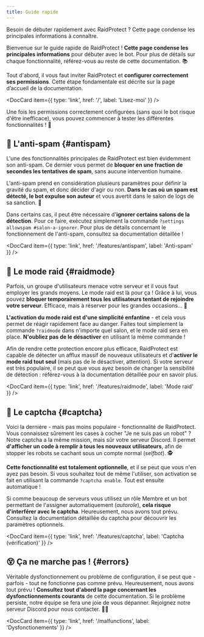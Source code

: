 ```yaml
---
title: Guide rapide
---
```



Besoin de débuter rapidement avec RaidProtect ? Cette page condense les principales informations à connaître.

Bienvenue sur le guide rapide de RaidProtect ! **Cette page condense les principales informations** pour débuter avec le bot. Pour plus de détails sur chaque fonctionnalité, référez-vous au reste de cette documentation. 📚 

Tout d'abord, il vous faut inviter RaidProtect et **configurer correctement ses permissions**. Cette étape fondamentale est décrite sur la page d’accueil de la documentation.

<DocCard item={{ type: 'link', href: '/', label: 'Lisez-moi' }} />
<br />

Une fois les permissions correctement configurées (sans quoi le bot risque d'être inefficace), vous pouvez commencer à tester les différentes fonctionnalités ! 🤠 

## 💬 L'anti-spam {#antispam}

L'une des fonctionnalités principales de RaidProtect est bien évidemment son anti-spam. Ce dernier vous permet de **bloquer en une fraction de secondes les tentatives de spam**, sans aucune intervention humaine.

L'anti-spam prend en considération plusieurs paramètres pour définir la gravité du spam, et donc décider d'agir ou non. **Dans le cas où un spam est détecté, le bot expulse son auteur** et vous avertit dans le salon de logs de sa sanction. 🙌 

Dans certains cas, il peut être nécessaire d'**ignorer certains salons de la détection**. Pour ce faire, exécutez simplement la commande `?settings allowspam #salon-a-ignorer`. Pour plus de détails concernant le fonctionnement de l'anti-spam, consultez sa documentation détaillée !

<DocCard item={{ type: 'link', href: '/features/antispam', label: 'Anti-spam' }} />

## 💢 Le mode raid {#raidmode}

Parfois, un groupe d'utilisateurs menace votre serveur et il vous faut employer les grands moyens. Le mode raid est là pour ça ! Grâce à lui, vous pouvez **bloquer temporairement tous les utilisateurs tentant de rejoindre votre serveur**. Efficace, mais à réserver pour les grandes occasions… 🤩 

**L'activation du mode raid est d'une simplicité enfantine** - et cela vous permet de réagir rapidement face au danger. Faites tout simplement la commande `?raidmode` dans n'importe quel salon, et le mode raid sera en place. **N'oubliez pas de le désactiver** en utilisant la même commande !

Afin de rendre cette protection encore plus efficace, RaidProtect est capable de détecter un afflux massif de nouveaux utilisateurs et d'**activer le mode raid tout seul** (mais pas de le désactiver, attention). Si votre serveur est très populaire, il se peut que vous ayez besoin de changer la sensibilité de détection : référez-vous à la documentation détaillée pour en savoir plus.

<DocCard item={{ type: 'link', href: '/features/raidmode', label: 'Mode raid' }} />

## 🚧 Le captcha {#captcha}

Voici la dernière - mais pas moins populaire - fonctionnalité de RaidProtect. Vous connaissez sûrement les cases à cocher "Je ne suis pas un robot" ? Notre captcha a la même mission, mais sûr votre serveur Discord. Il permet **d'afficher un code à remplir à tous les nouveaux utilisateurs**, afin de stopper les robots se cachant sous un compte normal (_selfbot_). 🕵️ 

**Cette fonctionnalité est totalement optionnelle**, et il se peut que vous n'en ayez pas besoin. Si vous souhaitez tout de même l'utiliser, son activation se fait en utilisant la commande `?captcha enable`. Tout est ensuite automatique !

Si comme beaucoup de serveurs vous utilisez un rôle Membre et un bot permettant de l'assigner automatiquement (_autorole_), **cela risque d'interférer avec le captcha**. Heureusement, nous avons tout prévu. Consultez la documentation détaillée du captcha pour découvrir les paramètres optionnels.

<DocCard item={{ type: 'link', href: '/features/captcha', label: 'Captcha (vérification)' }} />

## 😵 Ça ne marche pas ! {#errors}

Véritable dysfonctionnement ou problème de configuration, il se peut que - parfois - tout ne fonctionne pas comme prévu. Heureusement, nous avons tout prévu ! **Consultez tout d'abord la page concernant les dysfonctionnements courants** de cette documentation. Si le problème persiste, notre équipe se fera une joie de vous dépanner. Rejoignez notre serveur Discord pour nous contacter. 👨‍🔧 

<DocCard item={{ type: 'link', href: '/malfunctions', label: 'Dysfonctionements' }} />